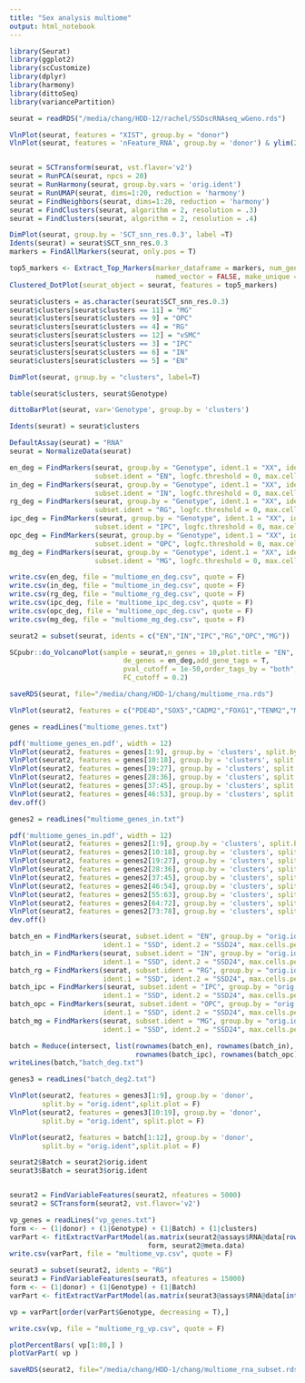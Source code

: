 ```yaml
---
title: "Sex analysis multiome"
output: html_notebook
---
```


```r
library(Seurat)
library(ggplot2)
library(scCustomize)
library(dplyr)
library(harmony)
library(dittoSeq)
library(variancePartition)

seurat = readRDS("/media/chang/HDD-12/rachel/SSDscRNAseq_wGeno.rds")

VlnPlot(seurat, features = "XIST", group.by = "donor")
VlnPlot(seurat, features = 'nFeature_RNA', group.by = 'donor') & ylim(200,2000)


seurat = SCTransform(seurat, vst.flavor='v2')
seurat = RunPCA(seurat, npcs = 20)
seurat = RunHarmony(seurat, group.by.vars = 'orig.ident')
seurat = RunUMAP(seurat, dims=1:20, reduction = 'harmony')
seurat = FindNeighbors(seurat, dims=1:20, reduction = 'harmony')
seurat = FindClusters(seurat, algorithm = 2, resolution = .3)
seurat = FindClusters(seurat, algorithm = 2, resolution = .4)

DimPlot(seurat, group.by = 'SCT_snn_res.0.3', label =T)
Idents(seurat) = seurat$SCT_snn_res.0.3
markers = FindAllMarkers(seurat, only.pos = T)

top5_markers <- Extract_Top_Markers(marker_dataframe = markers, num_genes = 5, 
                                    named_vector = FALSE, make_unique = TRUE)
Clustered_DotPlot(seurat_object = seurat, features = top5_markers)

seurat$clusters = as.character(seurat$SCT_snn_res.0.3)
seurat$clusters[seurat$clusters == 11] = "MG"
seurat$clusters[seurat$clusters == 9] = "OPC"
seurat$clusters[seurat$clusters == 4] = "RG"
seurat$clusters[seurat$clusters == 12] = "vSMC"
seurat$clusters[seurat$clusters == 3] = "IPC"
seurat$clusters[seurat$clusters == 6] = "IN"
seurat$clusters[seurat$clusters == 5] = "EN"

DimPlot(seurat, group.by = "clusters", label=T)

table(seurat$clusters, seurat$Genotype)

dittoBarPlot(seurat, var='Genotype', group.by = 'clusters')

Idents(seurat) = seurat$clusters

DefaultAssay(seurat) = "RNA"
seurat = NormalizeData(seurat)

en_deg = FindMarkers(seurat, group.by = "Genotype", ident.1 = "XX", ident.2 = "XY", 
                     subset.ident = "EN", logfc.threshold = 0, max.cells.per.ident = 1700)
in_deg = FindMarkers(seurat, group.by = "Genotype", ident.1 = "XX", ident.2 = "XY", 
                     subset.ident = "IN", logfc.threshold = 0, max.cells.per.ident = 1800)
rg_deg = FindMarkers(seurat, group.by = "Genotype", ident.1 = "XX", ident.2 = "XY", 
                     subset.ident = "RG", logfc.threshold = 0, max.cells.per.ident = 1800)
ipc_deg = FindMarkers(seurat, group.by = "Genotype", ident.1 = "XX", ident.2 = "XY", 
                     subset.ident = "IPC", logfc.threshold = 0, max.cells.per.ident = 1800)
opc_deg = FindMarkers(seurat, group.by = "Genotype", ident.1 = "XX", ident.2 = "XY", 
                     subset.ident = "OPC", logfc.threshold = 0, max.cells.per.ident = 600)
mg_deg = FindMarkers(seurat, group.by = "Genotype", ident.1 = "XX", ident.2 = "XY", 
                     subset.ident = "MG", logfc.threshold = 0, max.cells.per.ident = 71)

write.csv(en_deg, file = "multiome_en_deg.csv", quote = F)
write.csv(in_deg, file = "multiome_in_deg.csv", quote = F)
write.csv(rg_deg, file = "multiome_rg_deg.csv", quote = F)
write.csv(ipc_deg, file = "multiome_ipc_deg.csv", quote = F)
write.csv(opc_deg, file = "multiome_opc_deg.csv", quote = F)
write.csv(mg_deg, file = "multiome_mg_deg.csv", quote = F)

seurat2 = subset(seurat, idents = c("EN","IN","IPC","RG","OPC","MG"))

SCpubr::do_VolcanoPlot(sample = seurat,n_genes = 10,plot.title = "EN",
                            de_genes = en_deg,add_gene_tags = T,
                            pval_cutoff = 1e-50,order_tags_by = "both",
                            FC_cutoff = 0.2)

saveRDS(seurat, file="/media/chang/HDD-1/chang/multiome_rna.rds")

VlnPlot(seurat2, features = c("PDE4D","SOX5","CADM2","FOXG1","TENM2","MEF2C","CCDC144A","PABPC1","SCN3A"), group.by = 'clusters', split.by = "Genotype")

genes = readLines("multiome_genes.txt")

pdf('multiome_genes_en.pdf', width = 12)
VlnPlot(seurat2, features = genes[1:9], group.by = 'clusters', split.by = "Genotype")
VlnPlot(seurat2, features = genes[10:18], group.by = 'clusters', split.by = "Genotype")
VlnPlot(seurat2, features = genes[19:27], group.by = 'clusters', split.by = "Genotype")
VlnPlot(seurat2, features = genes[28:36], group.by = 'clusters', split.by = "Genotype")
VlnPlot(seurat2, features = genes[37:45], group.by = 'clusters', split.by = "Genotype")
VlnPlot(seurat2, features = genes[46:53], group.by = 'clusters', split.by = "Genotype")
dev.off()

genes2 = readLines("multiome_genes_in.txt")

pdf('multiome_genes_in.pdf', width = 12)
VlnPlot(seurat2, features = genes2[1:9], group.by = 'clusters', split.by = "Genotype")
VlnPlot(seurat2, features = genes2[10:18], group.by = 'clusters', split.by = "Genotype")
VlnPlot(seurat2, features = genes2[19:27], group.by = 'clusters', split.by = "Genotype")
VlnPlot(seurat2, features = genes2[28:36], group.by = 'clusters', split.by = "Genotype")
VlnPlot(seurat2, features = genes2[37:45], group.by = 'clusters', split.by = "Genotype")
VlnPlot(seurat2, features = genes2[46:54], group.by = 'clusters', split.by = "Genotype")
VlnPlot(seurat2, features = genes2[55:63], group.by = 'clusters', split.by = "Genotype")
VlnPlot(seurat2, features = genes2[64:72], group.by = 'clusters', split.by = "Genotype")
VlnPlot(seurat2, features = genes2[73:78], group.by = 'clusters', split.by = "Genotype")
dev.off()

batch_en = FindMarkers(seurat, subset.ident = "EN", group.by = "orig.ident",
                       ident.1 = "SSD", ident.2 = "SSD24", max.cells.per.ident = 1700)
batch_in = FindMarkers(seurat, subset.ident = "IN", group.by = "orig.ident",
                       ident.1 = "SSD", ident.2 = "SSD24", max.cells.per.ident = 1400)
batch_rg = FindMarkers(seurat, subset.ident = "RG", group.by = "orig.ident",
                       ident.1 = "SSD", ident.2 = "SSD24", max.cells.per.ident = 2000)
batch_ipc = FindMarkers(seurat, subset.ident = "IPC", group.by = "orig.ident",
                       ident.1 = "SSD", ident.2 = "SSD24", max.cells.per.ident = 1400)
batch_opc = FindMarkers(seurat, subset.ident = "OPC", group.by = "orig.ident",
                       ident.1 = "SSD", ident.2 = "SSD24", max.cells.per.ident = 700)
batch_mg = FindMarkers(seurat, subset.ident = "MG", group.by = "orig.ident",
                       ident.1 = "SSD", ident.2 = "SSD24", max.cells.per.ident = 90)

batch = Reduce(intersect, list(rownames(batch_en), rownames(batch_in), rownames(batch_rg),
                               rownames(batch_ipc), rownames(batch_opc), rownames(batch_mg)))
writeLines(batch,"batch_deg.txt")

genes3 = readLines("batch_deg2.txt")

VlnPlot(seurat2, features = genes3[1:9], group.by = 'donor', 
        split.by = "orig.ident",split.plot = F)
VlnPlot(seurat2, features = genes3[10:19], group.by = 'donor', 
        split.by = "orig.ident", split.plot = F)

VlnPlot(seurat2, features = batch[1:12], group.by = 'donor', 
        split.by = "orig.ident",split.plot = F)

seurat2$Batch = seurat2$orig.ident
seurat3$Batch = seurat3$orig.ident


seurat2 = FindVariableFeatures(seurat2, nfeatures = 5000)
seurat2 = SCTransform(seurat2, vst.flavor='v2')

vp_genes = readLines("vp_genes.txt")
form <- ~ (1|donor) + (1|Genotype) + (1|Batch) + (1|clusters)
varPart <- fitExtractVarPartModel(as.matrix(seurat2@assays$RNA@data[rownames(seurat2@assays$SCT@data),]), 
                                  form, seurat2@meta.data)
write.csv(varPart, file = "multiome_vp.csv", quote = F)

seurat3 = subset(seurat2, idents = "RG")
seurat3 = FindVariableFeatures(seurat3, nfeatures = 15000)
form <- ~ (1|donor) + (1|Genotype) + (1|Batch)
varPart <- fitExtractVarPartModel(as.matrix(seurat3@assays$RNA@data[intersect(VariableFeatures(seurat3), vp_genes),]), form, seurat3@meta.data)

vp = varPart[order(varPart$Genotype, decreasing = T),]

write.csv(vp, file = "multiome_rg_vp.csv", quote = F)

plotPercentBars( vp[1:80,] )
plotVarPart( vp )

saveRDS(seurat2, file="/media/chang/HDD-1/chang/multiome_rna_subset.rds")

```
